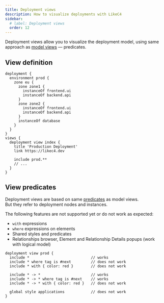 ```yaml
---
title: Deployment views
description: How to visualize deployments with LikeC4
sidebar: 
  # label: Deployment views
  order: 12
---
```



Deployment views allow you to visualize the deployment model, using same approach as [model views](/dsl/views) — predicates.

## View definition

```likec4 {17-23}
deployment {
  environment prod {
    zone eu {
      zone zone1 {
        instanceOf frontend.ui
        instanceOf backend.api
      }
      zone zone2 {
        instanceOf frontend.ui
        instanceOf backend.api
      }
      instanceOf database
    }    
  }
}
views {
  deployment view index {
    title 'Production Deployment'
    link https://likec4.dev

    include prod.**
    // ...
  }
}
```

## View predicates

Deployment views are based on same [predicates](/dsl/views/#view-predicates) as model views.  
But they refer to deployment nodes and instances.

<Aside type='caution' title='In development'>
  The following features are not supported yet or do not work as expected:
 
  - `with` expressions
  - `where` expressions on elements
  - Shared styles and predicates
  - Relationships browser, Element and Relationship Details popups (work with logical model)

  ```likec4
  deployment view prod {
    include *                            // works
    include * where tag is #next         // does not work
    include * with { color: red }        // does not work
      
    include * -> *                       // works
    include * -> * where tag is #next    // works
    include * -> * with { color: red }   // does not work

    global style applications            // does not work    
  }
  ```
</Aside>

<br/>
<br/>
  <LinkCard
    title="Try it online"
    description="Open deployment example in LikeC4 playground"
    href="https://playground.likec4.dev/w/deployment/index/"
    target="_blank"
  />
